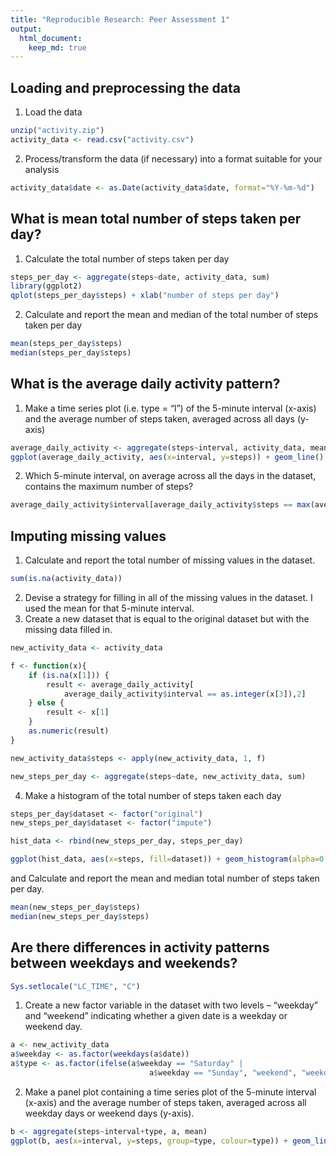 ```yaml
---
title: "Reproducible Research: Peer Assessment 1"
output: 
  html_document:
    keep_md: true
---
```



## Loading and preprocessing the data

1. Load the data
```r
unzip("activity.zip")
activity_data <- read.csv("activity.csv")
```
2. Process/transform the data (if necessary) into a format suitable for your analysis
```r
activity_data$date <- as.Date(activity_data$date, format="%Y-%m-%d")
```
## What is mean total number of steps taken per day?

1. Calculate the total number of steps taken per day
```r
steps_per_day <- aggregate(steps~date, activity_data, sum)
library(ggplot2)
qplot(steps_per_day$steps) + xlab("number of steps per day")
```

2. Calculate and report the mean and median of the total number of steps taken per day
```r
mean(steps_per_day$steps)
median(steps_per_day$steps)
```

## What is the average daily activity pattern?
1. Make a time series plot (i.e. type = "l") of the 5-minute interval (x-axis) and the average number of steps taken, averaged across all days (y-axis)
```r
average_daily_activity <- aggregate(steps~interval, activity_data, mean)
ggplot(average_daily_activity, aes(x=interval, y=steps)) + geom_line()

```

2. Which 5-minute interval, on average across all the days in the dataset, contains the maximum number of steps?
```r
average_daily_activity$interval[average_daily_activity$steps == max(average_daily_activity$steps)]
```

## Imputing missing values
1. Calculate and report the total number of missing values in the dataset.
```r
sum(is.na(activity_data))
```

2. Devise a strategy for filling in all of the missing values in the dataset. I used the  mean for that 5-minute interval.
3. Create a new dataset that is equal to the original dataset but with the missing data filled in.
```r
new_activity_data <- activity_data

f <- function(x){
    if (is.na(x[1])) {
        result <- average_daily_activity[
            average_daily_activity$interval == as.integer(x[3]),2]
    } else {
        result <- x[1]
    }
    as.numeric(result)
}

new_activity_data$steps <- apply(new_activity_data, 1, f)

new_steps_per_day <- aggregate(steps~date, new_activity_data, sum)
```

4. Make a histogram of the total number of steps taken each day 
```r
steps_per_day$dataset <- factor("original")
new_steps_per_day$dataset <- factor("impute")

hist_data <- rbind(new_steps_per_day, steps_per_day)

ggplot(hist_data, aes(x=steps, fill=dataset)) + geom_histogram(alpha=0.3, position="identity")
```

and Calculate and report the mean and median total number of steps taken per day. 
```r
mean(new_steps_per_day$steps)
median(new_steps_per_day$steps)

```


## Are there differences in activity patterns between weekdays and weekends?

```r
Sys.setlocale("LC_TIME", "C")
```
1. Create a new factor variable in the dataset with two levels – “weekday” and “weekend” indicating whether a given date is a weekday or weekend day.

```r

a <- new_activity_data
a$weekday <- as.factor(weekdays(a$date))
a$type <- as.factor(ifelse(a$weekday == "Saturday" |
                               a$weekday == "Sunday", "weekend", "weekday"))
```
2. Make a panel plot containing a time series plot of the 5-minute interval (x-axis) and the average number of steps taken, averaged across all weekday days or weekend days (y-axis). 

```r
b <- aggregate(steps~interval+type, a, mean)
ggplot(b, aes(x=interval, y=steps, group=type, colour=type)) + geom_line() + facet_wrap(~type, nrow=2)
```